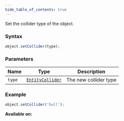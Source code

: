 ```yaml
---
hide_table_of_contents: true
---
```



Set the collider type of the object.

### Syntax

```js
object.setCollider(type);
```

### Parameters

| Name   | Type                                          | Description           |
| ------ | --------------------------------------------- | --------------------- |
| `type` | [`EntityCollider`](/sdk/types/EntityCollider) | The new collider type |

### Example

```js
object.setCollider('hull');
```

**Available on:** <ClientTag /> <ServerTag />
